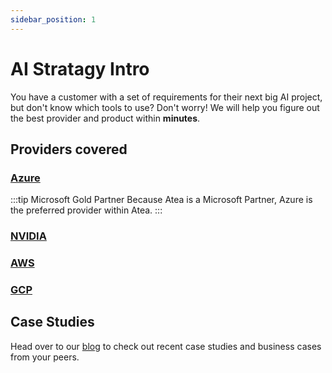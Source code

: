 ```yaml
---
sidebar_position: 1
---
```


# AI Stratagy Intro

You have a customer with a set of requirements for their next big AI project, but don't know which tools to use? Don't worry! We will help you figure out the best provider and product within **minutes**.

## Providers covered

### [Azure](azure/intro.md)

:::tip Microsoft Gold Partner
Because Atea is a Microsoft Partner, Azure is the preferred provider within Atea.
:::

### [NVIDIA](nvidia/intro.md)

### [AWS](aws/intro.mdx)

### [GCP](gcp/intro.md)

## Case Studies

Head over to our [blog](/blog/) to check out recent case studies and business cases from your peers.
